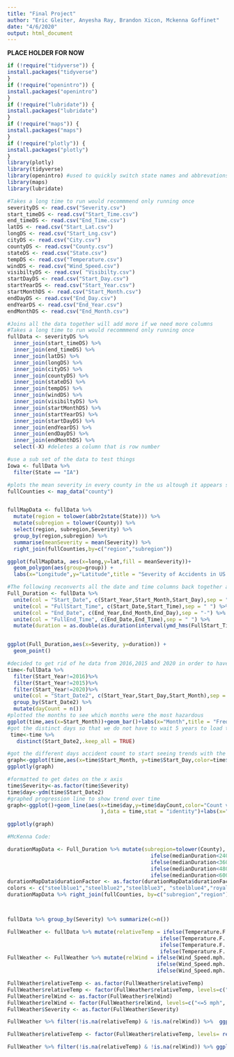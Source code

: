```yaml
---
title: "Final Project"
author: "Eric Gleiter, Anyesha Ray, Brandon Xicon, Mckenna Goffinet"
date: "4/6/2020"
output: html_document
---
```


**PLACE HOLDER FOR NOW**
```r
if (!require("tidyverse")) {
install.packages("tidyverse")
}
if (!require("openintro")) {
install.packages("openintro")
}
if (!require("lubridate")) {
install.packages("lubridate")
}
if (!require("maps")) {
install.packages("maps")
}
if (!require("plotly")) {
install.packages("plotly")
}
library(plotly)
library(tidyverse)
library(openintro) #used to quickly switch state names and abbrevations
library(maps)
library(lubridate)
```


```r
#Takes a long time to run would recommmend only running once  
severityDS <- read.csv("Severity.csv")
start_timeDS <- read.csv("Start_Time.csv")
end_timeDS <- read.csv("End_Time.csv")
latDS <- read.csv("Start_Lat.csv")
longDS <- read.csv("Start_Lng.csv")
cityDS <- read.csv("City.csv")
countyDS <- read.csv("County.csv")
stateDS <- read.csv("State.csv")
tempDS <- read.csv("Temperature.csv")
windDS <- read.csv("Wind_Speed.csv")
visibiltyDS <- read.csv( "Visibilty.csv")
startDayDS <- read.csv("Start_Day.csv")
startYearDS <- read.csv("Start_Year.csv")
startMonthDS <- read.csv("Start_Month.csv")
endDayDS <- read.csv("End_Day.csv")
endYearDS <- read.csv("End_Year.csv")
endMonthDS <- read.csv("End_Month.csv")
```

```r
#Joins all the data together will add more if we need more columns
#Takes a long time to run would recommmend only running once  
fullData <- severityDS %>%
  inner_join(start_timeDS) %>%
  inner_join(end_timeDS) %>%
  inner_join(latDS) %>%
  inner_join(longDS) %>%
  inner_join(cityDS) %>%
  inner_join(countyDS) %>%
  inner_join(stateDS) %>%
  inner_join(tempDS) %>%
  inner_join(windDS) %>%
  inner_join(visibiltyDS) %>%
  inner_join(startMonthDS) %>%
  inner_join(startYearDS) %>%
  inner_join(startDayDS) %>%
  inner_join(endYearDS) %>%
  inner_join(endDayDS) %>%
  inner_join(endMonthDS) %>%
  select(-X) #deletes a column that is row number
```

```r
#use a sub set of the data to test things
Iowa <- fullData %>%
  filter(State == "IA")
```


```r
#plots the mean severity in every county in the us altough it appears some counites are missing
fullCounties <- map_data("county")


fullMapData <- fullData %>% 
  mutate(region = tolower(abbr2state(State))) %>%
  mutate(subregion = tolower(County)) %>%
  select(region, subregion,Severity) %>%
  group_by(region,subregion) %>%
  summarise(meanSeverity = mean(Severity)) %>%
  right_join(fullCounties,by=c("region","subregion"))

ggplot(fullMapData, aes(x=long,y=lat,fill = meanSeverity))+
  geom_polygon(aes(group=group)) +
  labs(x="Longitude",y="Latitude",title = "Severity of Accidents in US by County")

```

```r
#The following reconverts all the date and time columns back together and get a numeric duration for the accident
Full_Duration <- fullData %>%
  unite(col = "Start_Date", c(Start_Year,Start_Month,Start_Day),sep = "-") %>%
  unite(col = "FullStart_Time", c(Start_Date,Start_Time),sep = " ") %>%
  unite(col = "End_Date", c(End_Year,End_Month,End_Day),sep = "-") %>%
  unite(col = "FullEnd_Time", c(End_Date,End_Time),sep = " ") %>%
  mutate(duration = as.double(as.duration(interval(ymd_hms(FullStart_Time),ymd_hms(FullEnd_Time))))) #num of seconds of the accident


ggplot(Full_Duration,aes(x=Severity, y=duration)) +
  geom_point()

```


```r
#decided to get rid of he data from 2016,2015 and 2020 in order to have data that includes full years as before the 2016 data starts in february which means january will be underrepresented
time<-fullData %>%
  filter(Start_Year!=2016)%>%
  filter(Start_Year!=2015)%>%
  filter(Start_Year!=2020)%>%
  unite(col = "Start_Date2", c(Start_Year,Start_Day,Start_Month),sep = "-",remove=FALSE)%>%
  group_by(Start_Date2) %>%
  mutate(dayCount = n())
#plotted the months to see which months were the most hazardous
ggplot(time,aes(x=Start_Month))+geom_bar()+labs(x="Month",title = "Frequency of accidents by month")+ scale_x_continuous(name = " ", breaks = c(1,2,3,4,5,6,7,8,9,10,11,12))
#got the distinct days so that we do not have to wait 5 years to load the data and to ensure the data does not overlap
 time<-time %>%
   distinct(Start_Date2,.keep_all = TRUE)

```


```r
#got the different days accident count to start seeing trends with the days
graph<-ggplot(time,aes(x=time$Start_Month, y=time$Start_Day,color=time$dayCount))+facet_wrap(time$Start_Year)+geom_point()+ scale_x_continuous(name = " ", breaks = c(1,2,3,4,5,6,7,8,9,10,11,12))+labs(x="Month",y="Day",color="Count",title = "Each day's accident number from 2017-2019")+ scale_colour_gradientn(colours = terrain.colors(10))
ggplotly(graph)
```

```r
#formatted to get dates on the x axis
time$Severity<-as.factor(time$Severity)
time$day<-ydm(time$Start_Date2)
#graphed progression line to show trend over time
graph<-ggplot()+geom_line(aes(x=time$day,y=time$dayCount,color="Count vs Day"
                              ),data = time,stat = "identity")+labs(x="Year",y="Count")+geom_smooth()

ggplotly(graph)
```

```r
#McKenna Code:

durationMapData <- Full_Duration %>% mutate(subregion=tolower(County), region=tolower(abbr2state(State))) %>% select(subregion, region, duration) %>% group_by(subregion,region) %>% summarize(medianDuration = median(duration)) %>% mutate(durationFactor = ifelse(medianDuration<1200,1,
                                              ifelse(medianDuration<2400, 2,
                                              ifelse(medianDuration<3600, 3,
                                              ifelse(medianDuration<4800, 4,
                                              ifelse(medianDuration<6000, 5, 6)))))) 
durationMapData$durationFactor <- as.factor(durationMapData$durationFactor)
colors <- c("steelblue1","steelblue2","steelblue3", "steelblue4","royalblue4","navyblue")
durationMapData %>% right_join(fullCounties, by=c("subregion","region")) %>% ggplot(aes(x=long,y=lat, fill=durationFactor)) + geom_polygon(aes(group=group)) + scale_fill_manual(name="Median Duration (min)", values=colors, labels=c("<20","20-40","40-60","60-80","80-100",">100")) +labs(title="Median Accident Duration by Location", x="Longitude", y="Latitude")



fullData %>% group_by(Severity) %>% summarize(c=n())

FullWeather <- fullData %>% mutate(relativeTemp = ifelse(Temperature.F. <= 20, "<20",
                                                 ifelse(Temperature.F. <= 40, "20-40", 
                                                 ifelse(Temperature.F. <= 60, "40-60",
                                                 ifelse(Temperature.F. <= 80, "60-80", ">80")))))
FullWeather <- FullWeather %>% mutate(relWind = ifelse(Wind_Speed.mph. <= 5, "<=5 mph",
                                                ifelse(Wind_Speed.mph. <= 10, "5-10 mph",
                                                ifelse(Wind_Speed.mph. <= 15, "10-15 mph", ">15 mph"))))

FullWeather$relativeTemp <- as.factor(FullWeather$relativeTemp)
FullWeather$relativeTemp <- factor(FullWeather$relativeTemp, levels=c("<20","20-40","40-60","60-80",">80"))
FullWeather$relWind <- as.factor(FullWeather$relWind)
FullWeather$relWind <- factor(FullWeather$relWind, levels=c("<=5 mph", "5-10 mph", "10-15 mph", ">15 mph"))
FullWeather$Severity <- as.factor(FullWeather$Severity)

FullWeather %>% filter(!is.na(relativeTemp) & !is.na(relWind)) %>%  ggplot(aes(x=relativeTemp, fill=Severity)) + geom_bar(position="stack") + labs(title= "Weather Conditions vs Frequency and Severity of Accidents", x="Temperature (F)", y="Number of Accidents") + facet_wrap(~relWind) + scale_y_continuous(labels=unit_format(unit="K", scale=1e-3)) + scale_fill_manual(values=c("goldenrod","steelblue2","steelblue3", "steelblue4"))

FullWeather$relativeTemp <- factor(FullWeather$relativeTemp, levels= rev(levels(FullWeather$relativeTemp)))

FullWeather %>% filter(!is.na(relativeTemp) & !is.na(relWind)) %>% ggplot(aes(x=Severity, fill=relativeTemp, y=1)) + geom_bar(stat="identity", position="fill") + facet_wrap(~relWind) + scale_fill_manual(values = c("goldenrod","steelblue1", "steelblue2","steelblue3", "steelblue4")) + labs(title="Weather vs Severity of Accidents", y="Temperature Proportion (%)")

```